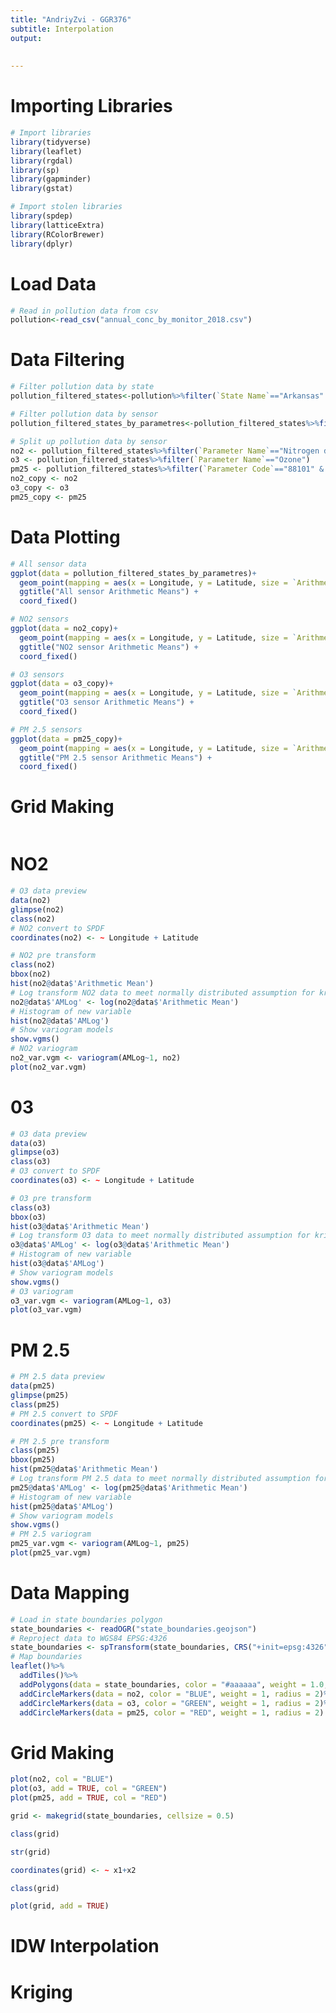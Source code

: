 ```yaml
---
title: "AndriyZvi - GGR376"
subtitle: Interpolation
output:
 
  
---
```


# Importing Libraries

```r
# Import libraries
library(tidyverse)
library(leaflet)
library(rgdal)
library(sp)
library(gapminder)
library(gstat)

# Import stolen libraries
library(spdep)
library(latticeExtra)
library(RColorBrewer)
library(dplyr)
```

# Load Data

```r
# Read in pollution data from csv
pollution<-read_csv("annual_conc_by_monitor_2018.csv")
```

# Data Filtering

```r
# Filter pollution data by state
pollution_filtered_states<-pollution%>%filter(`State Name`=="Arkansas"| `State Name`=="Tennessee" | `State Name`=="Louisiana" | `State Name`=="Oklahoma" | `State Name`== "Texas" )

# Filter pollution data by sensor
pollution_filtered_states_by_parametres<-pollution_filtered_states%>%filter(`Parameter Name`=="Nitrogen dioxide (NO2)"| `Parameter Name`=="Ozone" | `Parameter Code`=="88101" & `Sample Duration`=="24-HR BLK AVG")

# Split up pollution data by sensor
no2 <- pollution_filtered_states%>%filter(`Parameter Name`=="Nitrogen dioxide (NO2)")
o3 <- pollution_filtered_states%>%filter(`Parameter Name`=="Ozone")
pm25 <- pollution_filtered_states%>%filter(`Parameter Code`=="88101" & `Sample Duration`=="24-HR BLK AVG")
no2_copy <- no2
o3_copy <- o3
pm25_copy <- pm25
```

# Data Plotting

```r
# All sensor data
ggplot(data = pollution_filtered_states_by_parametres)+
  geom_point(mapping = aes(x = Longitude, y = Latitude, size = `Arithmetic Mean`), color = "brown", alpha = 3/4) +
  ggtitle("All sensor Arithmetic Means") + 
  coord_fixed()

# NO2 sensors
ggplot(data = no2_copy)+
  geom_point(mapping = aes(x = Longitude, y = Latitude, size = `Arithmetic Mean`), color = "brown", alpha = 3/4) +
  ggtitle("NO2 sensor Arithmetic Means") + 
  coord_fixed()

# O3 sensors
ggplot(data = o3_copy)+
  geom_point(mapping = aes(x = Longitude, y = Latitude, size = `Arithmetic Mean`), color = "brown", alpha = 3/4) +
  ggtitle("O3 sensor Arithmetic Means") + 
  coord_fixed()

# PM 2.5 sensors
ggplot(data = pm25_copy)+
  geom_point(mapping = aes(x = Longitude, y = Latitude, size = `Arithmetic Mean`), color = "brown", alpha = 3/4) +
  ggtitle("PM 2.5 sensor Arithmetic Means") + 
  coord_fixed()
```


# Grid Making

```r

```


# NO2

```r
# O3 data preview
data(no2)
glimpse(no2)
class(no2)
# NO2 convert to SPDF
coordinates(no2) <- ~ Longitude + Latitude
```

```r
# NO2 pre transform
class(no2)
bbox(no2)
hist(no2@data$'Arithmetic Mean')
# Log transform NO2 data to meet normally distributed assumption for kriging
no2@data$'AMLog' <- log(no2@data$'Arithmetic Mean')
# Histogram of new variable
hist(no2@data$'AMLog')
# Show variogram models
show.vgms()
# NO2 variogram
no2_var.vgm <- variogram(AMLog~1, no2)
plot(no2_var.vgm)
```

# 03

```r
# O3 data preview
data(o3)
glimpse(o3)
class(o3)
# O3 convert to SPDF
coordinates(o3) <- ~ Longitude + Latitude
```

```r
# O3 pre transform
class(o3)
bbox(o3)
hist(o3@data$'Arithmetic Mean')
# Log transform O3 data to meet normally distributed assumption for kriging
o3@data$'AMLog' <- log(o3@data$'Arithmetic Mean')
# Histogram of new variable
hist(o3@data$'AMLog')
# Show variogram models
show.vgms()
# O3 variogram
o3_var.vgm <- variogram(AMLog~1, o3)
plot(o3_var.vgm)
```

# PM 2.5

```r
# PM 2.5 data preview
data(pm25)
glimpse(pm25)
class(pm25)
# PM 2.5 convert to SPDF
coordinates(pm25) <- ~ Longitude + Latitude
```

```r
# PM 2.5 pre transform
class(pm25)
bbox(pm25)
hist(pm25@data$'Arithmetic Mean')
# Log transform PM 2.5 data to meet normally distributed assumption for kriging
pm25@data$'AMLog' <- log(pm25@data$'Arithmetic Mean')
# Histogram of new variable
hist(pm25@data$'AMLog')
# Show variogram models
show.vgms()
# PM 2.5 variogram
pm25_var.vgm <- variogram(AMLog~1, pm25)
plot(pm25_var.vgm)
```

# Data Mapping

```r
# Load in state boundaries polygon
state_boundaries <- readOGR("state_boundaries.geojson")
# Reproject data to WGS84 EPSG:4326
state_boundaries <- spTransform(state_boundaries, CRS("+init=epsg:4326"))
# Map boundaries
leaflet()%>%
  addTiles()%>%
  addPolygons(data = state_boundaries, color = "#aaaaaa", weight = 1.0, smoothFactor = 0.5, opacity = 1.0, fillOpacity = 0.7)%>%
  addCircleMarkers(data = no2, color = "BLUE", weight = 1, radius = 2)%>%
  addCircleMarkers(data = o3, color = "GREEN", weight = 1, radius = 2)%>%
  addCircleMarkers(data = pm25, color = "RED", weight = 1, radius = 2)
```

# Grid Making

```r
plot(no2, col = "BLUE")
plot(o3, add = TRUE, col = "GREEN")
plot(pm25, add = TRUE, col = "RED")

grid <- makegrid(state_boundaries, cellsize = 0.5)

class(grid)

str(grid)

coordinates(grid) <- ~ x1+x2

class(grid)

plot(grid, add = TRUE)
```

# IDW Interpolation
# Kriging